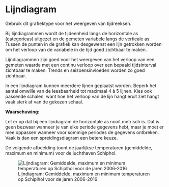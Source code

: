 # Lijndiagram {#charttype_line}

Gebruik dit grafiektype voor het weergeven van tijdreeksen.

Bij lijndiagrammen wordt de tijdeenheid langs de horizontale as \(categorieas\) uitgezet en de gemeten variabele langs de verticale as. Tussen de punten in de grafiek kan desgewenst een lijn getrokken worden om het verloop van de variabele in de tijd goed zichtbaar te maken.

Lijndiagrammen zijn goed voor het weergeven van het verloop van een gemeten waarde met een continu verloop over een bepaald tijdsinterval zichtbaar te maken. Trends en seizoensinvloeden worden zo goed zichtbaar.

In een lijndiagram kunnen meerdere lijnen geplaatst worden. Beperk het aantal omwille van de leesbaarheid tot maximaal 4 à 5 lijnen. Kies ook passende schalen, want hoe het verloop van de lijn hangt eruit ziet hangt vaak sterk af van de gekozen schaal.

**Waarschuwing:** 

Let er op dat bij een lijndiagram de horizontale as nooit metrisch is. Dat is geen bezwaar wanneer je van elke periode gegevens hebt, maar je moet er mee oppassen wanneer voor sommige periodes de gegevens ontbreken. Vaak is dan een spreidingsdiagram een betere keuze.

De volgende afbeelding toont de jaarlijkse temperaturen \(gemiddelde, maximum en minimum\) voor de luchthaven Schiphol.

![Lijndiagram: Gemiddelde, maximum en minimum temperaturen op Schiplhol voor de jaren 2006-2016](images/line_result.png) 

